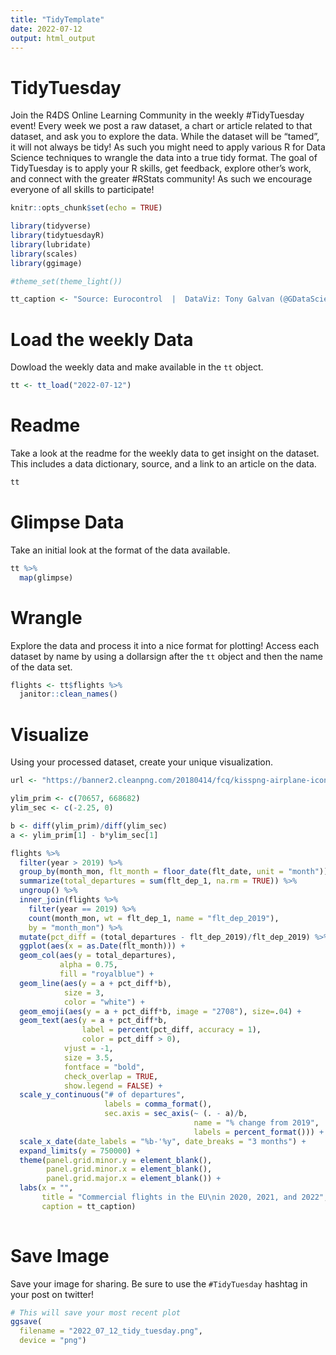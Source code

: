 ```yaml
---
title: "TidyTemplate"
date: 2022-07-12
output: html_output
---
```


# TidyTuesday

Join the R4DS Online Learning Community in the weekly #TidyTuesday event!
Every week we post a raw dataset, a chart or article related to that dataset, and ask you to explore the data.
While the dataset will be “tamed”, it will not always be tidy! As such you might need to apply various R for Data Science techniques to wrangle the data into a true tidy format.
The goal of TidyTuesday is to apply your R skills, get feedback, explore other’s work, and connect with the greater #RStats community!
As such we encourage everyone of all skills to participate!

```r

knitr::opts_chunk$set(echo = TRUE)

library(tidyverse)
library(tidytuesdayR)
library(lubridate)
library(scales)
library(ggimage)

#theme_set(theme_light())

tt_caption <- "Source: Eurocontrol  |  DataViz: Tony Galvan (@GDataScience1)\nInspired by: https://ec.europa.eu/eurostat/web/products-eurostat-news/-/ddn-20210914-1"

```

# Load the weekly Data

Dowload the weekly data and make available in the `tt` object.

```r

tt <- tt_load("2022-07-12")

```


# Readme

Take a look at the readme for the weekly data to get insight on the dataset.
This includes a data dictionary, source, and a link to an article on the data.

```r

tt

```


# Glimpse Data

Take an initial look at the format of the data available.

```r

tt %>% 
  map(glimpse)

```

# Wrangle

Explore the data and process it into a nice format for plotting! Access each dataset by name by using a dollarsign after the `tt` object and then the name of the data set.

```r

flights <- tt$flights %>%
  janitor::clean_names()

```


# Visualize

Using your processed dataset, create your unique visualization.

```r

url <- "https://banner2.cleanpng.com/20180414/fcq/kisspng-airplane-icon-a5-computer-icons-flight-airplane-5ad24caf000348.7365708515237316310001.jpg"

ylim_prim <- c(70657, 668682)
ylim_sec <- c(-2.25, 0)

b <- diff(ylim_prim)/diff(ylim_sec)
a <- ylim_prim[1] - b*ylim_sec[1]

flights %>%
  filter(year > 2019) %>%
  group_by(month_mon, flt_month = floor_date(flt_date, unit = "month")) %>%
  summarize(total_departures = sum(flt_dep_1, na.rm = TRUE)) %>%
  ungroup() %>%
  inner_join(flights %>%
    filter(year == 2019) %>%
    count(month_mon, wt = flt_dep_1, name = "flt_dep_2019"),
    by = "month_mon") %>%
  mutate(pct_diff = (total_departures - flt_dep_2019)/flt_dep_2019) %>%
  ggplot(aes(x = as.Date(flt_month))) +
  geom_col(aes(y = total_departures), 
           alpha = 0.75,
           fill = "royalblue") +
  geom_line(aes(y = a + pct_diff*b), 
            size = 3,
            color = "white") +
  geom_emoji(aes(y = a + pct_diff*b, image = "2708"), size=.04) +
  geom_text(aes(y = a + pct_diff*b, 
                label = percent(pct_diff, accuracy = 1), 
                color = pct_diff > 0), 
            vjust = -1, 
            size = 3.5,
            fontface = "bold",
            check_overlap = TRUE,
            show.legend = FALSE) +
  scale_y_continuous("# of departures", 
                     labels = comma_format(), 
                     sec.axis = sec_axis(~ (. - a)/b, 
                                         name = "% change from 2019",
                                         labels = percent_format())) +
  scale_x_date(date_labels = "%b-'%y", date_breaks = "3 months") +
  expand_limits(y = 750000) +
  theme(panel.grid.minor.y = element_blank(),
        panel.grid.minor.x = element_blank(),
        panel.grid.major.x = element_blank()) +
  labs(x = "",
       title = "Commercial flights in the EU\nin 2020, 2021, and 2022",
       caption = tt_caption)
  
```

# Save Image

Save your image for sharing. Be sure to use the `#TidyTuesday` hashtag in your post on twitter! 

```r

# This will save your most recent plot
ggsave(
  filename = "2022_07_12_tidy_tuesday.png",
  device = "png")

```
